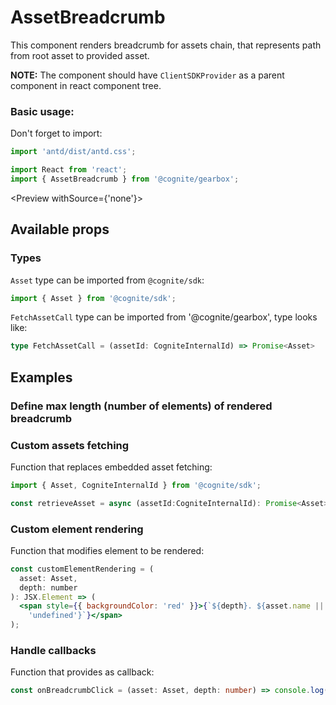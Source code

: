 
<Meta title="Assets/AssetBreadcrumb" decorators={decorators} />

# AssetBreadcrumb

This component renders breadcrumb for assets chain, that represents path from root asset to provided asset.

**NOTE:** The component should have `ClientSDKProvider` as a parent component in react component tree.

### Basic usage:

Don't forget to import:

```typescript
import 'antd/dist/antd.css';

import React from 'react';
import { AssetBreadcrumb } from '@cognite/gearbox';
```

<Preview withSource={'none'}>
  <Story name="Basic Usage">
    <AssetBreadcrumb assetId={4518112062673878} />
  </Story>
</Preview>

## Available props

<Props of={ComponentProps} />

### Types

`Asset` type can be imported from `@cognite/sdk`:

```typescript
import { Asset } from '@cognite/sdk';
```

`FetchAssetCall` type can be imported from '@cognite/gearbox', type looks like:

```typescript
type FetchAssetCall = (assetId: CogniteInternalId) => Promise<Asset>
```

## Examples

### Define max length (number of elements) of rendered breadcrumb

<Preview>
  <Story name="Define breadcrumb length">
    <AssetBreadcrumb assetId={4518112062673878} maxLength={5} />
  </Story>
</Preview>


### Custom assets fetching

Function that replaces embedded asset fetching:

```typescript
import { Asset, CogniteInternalId } from '@cognite/sdk';

const retrieveAsset = async (assetId:CogniteInternalId): Promise<Asset> => {/* ... */}
```

<Preview>
  <Story name="Custom assets fetching">
    <AssetBreadcrumb
      assetId={4518112062673878}
      retrieveAsset={retrieveAsset}
    />
  </Story>
</Preview>

### Custom element rendering

Function that modifies element to be rendered:

```jsx
const customElementRendering = (
  asset: Asset,
  depth: number
): JSX.Element => (
  <span style={{ backgroundColor: 'red' }}>{`${depth}. ${asset.name ||
    'undefined'}`}</span>
);
```

<Preview>
  <Story name="Custom breadcrumb rendering">
    <AssetBreadcrumb
      assetId={4518112062673878}
      maxLength={5}
      renderItem={customElementRendering}
    />
  </Story>
</Preview>

### Handle callbacks

Function that provides as callback:

```typescript
const onBreadcrumbClick = (asset: Asset, depth: number) => console.log(asset, depth);
```

<Preview>
  <Story name="Handle callbacks">
    <AssetBreadcrumb
      assetId={4518112062673878}
      onBreadcrumbClick={onBreadcrumbClick}
    />
  </Story>
</Preview>

